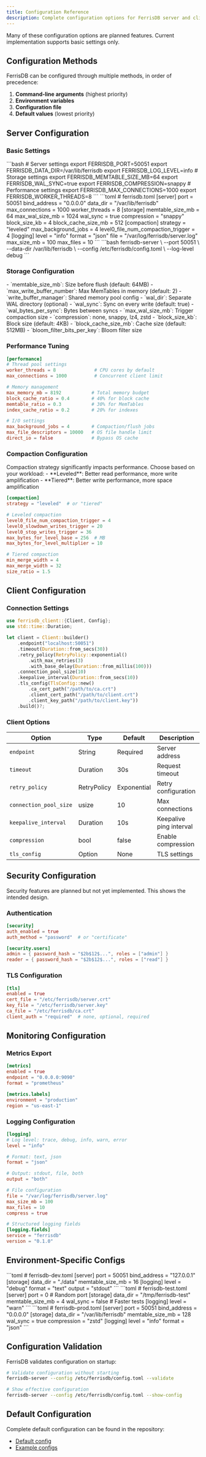 ```yaml
---
title: Configuration Reference
description: Complete configuration options for FerrisDB server and client
---
```



<Aside type="note">
  Many of these configuration options are planned features. Current implementation supports basic
  settings only.
</Aside>

## Configuration Methods

FerrisDB can be configured through multiple methods, in order of precedence:

1. **Command-line arguments** (highest priority)
2. **Environment variables**
3. **Configuration file**
4. **Default values** (lowest priority)

## Server Configuration

### Basic Settings

<Tabs>
  <TabItem label="Environment Variables">
    ```bash # Server settings export FERRISDB_PORT=50051 export FERRISDB_DATA_DIR=/var/lib/ferrisdb
    export FERRISDB_LOG_LEVEL=info # Storage settings export FERRISDB_MEMTABLE_SIZE_MB=64 export
    FERRISDB_WAL_SYNC=true export FERRISDB_COMPRESSION=snappy # Performance settings export
    FERRISDB_MAX_CONNECTIONS=1000 export FERRISDB_WORKER_THREADS=8 ```
  </TabItem>

<TabItem label="Configuration File">
  ```toml # ferrisdb.toml [server] port = 50051 bind_address = "0.0.0.0" data_dir =
  "/var/lib/ferrisdb" max_connections = 1000 worker_threads = 8 [storage] memtable_size_mb = 64
  max_wal_size_mb = 1024 wal_sync = true compression = "snappy" block_size_kb = 4
  block_cache_size_mb = 512 [compaction] strategy = "leveled" max_background_jobs = 4
  level0_file_num_compaction_trigger = 4 [logging] level = "info" format = "json" file =
  "/var/log/ferrisdb/server.log" max_size_mb = 100 max_files = 10 ```
</TabItem>

  <TabItem label="Command Line">
    ```bash ferrisdb-server \ --port 50051 \ --data-dir /var/lib/ferrisdb \ --config
    /etc/ferrisdb/config.toml \ --log-level debug ```
  </TabItem>
</Tabs>

### Storage Configuration

<CardGrid>
  <Card title="MemTable Settings" icon="setting">
    - `memtable_size_mb`: Size before flush (default: 64MB) - `max_write_buffer_number`: Max
    MemTables in memory (default: 2) - `write_buffer_manager`: Shared memory pool config
  </Card>

<Card title="WAL Settings" icon="document">
  - `wal_dir`: Separate WAL directory (optional) - `wal_sync`: Sync on every write (default: true) -
  `wal_bytes_per_sync`: Bytes between syncs - `max_wal_size_mb`: Trigger compaction size
</Card>

  <Card title="SSTable Settings" icon="server">
    - `compression`: none, snappy, lz4, zstd - `block_size_kb`: Block size (default: 4KB) -
    `block_cache_size_mb`: Cache size (default: 512MB) - `bloom_filter_bits_per_key`: Bloom filter
    size
  </Card>
</CardGrid>

### Performance Tuning

```toml
[performance]
# Thread pool settings
worker_threads = 8              # CPU cores by default
max_connections = 1000          # Concurrent client limit

# Memory management
max_memory_mb = 8192           # Total memory budget
block_cache_ratio = 0.4        # 40% for block cache
memtable_ratio = 0.3           # 30% for MemTables
index_cache_ratio = 0.2        # 20% for indexes

# I/O settings
max_background_jobs = 4        # Compaction/flush jobs
max_file_descriptors = 10000   # OS file handle limit
direct_io = false              # Bypass OS cache
```

### Compaction Configuration

<Aside type="tip">
  Compaction strategy significantly impacts performance. Choose based on your workload: -
  **Leveled**: Better read performance, more write amplification - **Tiered**: Better write
  performance, more space amplification
</Aside>

```toml
[compaction]
strategy = "leveled"  # or "tiered"

# Leveled compaction
level0_file_num_compaction_trigger = 4
level0_slowdown_writes_trigger = 20
level0_stop_writes_trigger = 36
max_bytes_for_level_base = 256  # MB
max_bytes_for_level_multiplier = 10

# Tiered compaction
min_merge_width = 4
max_merge_width = 32
size_ratio = 1.5
```

## Client Configuration

### Connection Settings

```rust
use ferrisdb_client::{Client, Config};
use std::time::Duration;

let client = Client::builder()
    .endpoint("localhost:50051")
    .timeout(Duration::from_secs(30))
    .retry_policy(RetryPolicy::exponential()
        .with_max_retries(3)
        .with_base_delay(Duration::from_millis(100)))
    .connection_pool_size(10)
    .keepalive_interval(Duration::from_secs(10))
    .tls_config(TlsConfig::new()
        .ca_cert_path("/path/to/ca.crt")
        .client_cert_path("/path/to/client.crt")
        .client_key_path("/path/to/client.key"))
    .build()?;
```

### Client Options

| Option                 | Type              | Default     | Description             |
| ---------------------- | ----------------- | ----------- | ----------------------- |
| `endpoint`             | String            | Required    | Server address          |
| `timeout`              | Duration          | 30s         | Request timeout         |
| `retry_policy`         | RetryPolicy       | Exponential | Retry configuration     |
| `connection_pool_size` | usize             | 10          | Max connections         |
| `keepalive_interval`   | Duration          | 10s         | Keepalive ping interval |
| `compression`          | bool              | false       | Enable compression      |
| `tls_config`           | Option<TlsConfig> | None        | TLS settings            |

## Security Configuration

<Aside type="caution">
  Security features are planned but not yet implemented. This shows the intended design.
</Aside>

### Authentication

```toml
[security]
auth_enabled = true
auth_method = "password"  # or "certificate"

[security.users]
admin = { password_hash = "$2b$12$...", roles = ["admin"] }
reader = { password_hash = "$2b$12$...", roles = ["read"] }
```

### TLS Configuration

```toml
[tls]
enabled = true
cert_file = "/etc/ferrisdb/server.crt"
key_file = "/etc/ferrisdb/server.key"
ca_file = "/etc/ferrisdb/ca.crt"
client_auth = "required"  # none, optional, required
```

## Monitoring Configuration

### Metrics Export

```toml
[metrics]
enabled = true
endpoint = "0.0.0.0:9090"
format = "prometheus"

[metrics.labels]
environment = "production"
region = "us-east-1"
```

### Logging Configuration

```toml
[logging]
# Log level: trace, debug, info, warn, error
level = "info"

# Format: text, json
format = "json"

# Output: stdout, file, both
output = "both"

# File configuration
file = "/var/log/ferrisdb/server.log"
max_size_mb = 100
max_files = 10
compress = true

# Structured logging fields
[logging.fields]
service = "ferrisdb"
version = "0.1.0"
```

## Environment-Specific Configs

<Tabs>
  <TabItem label="Development">
    ```toml # ferrisdb-dev.toml [server] port = 50051 bind_address = "127.0.0.1" [storage] data_dir
    = "./data" memtable_size_mb = 16 [logging] level = "debug" format = "text" output = "stdout" ```
  </TabItem>

<TabItem label="Testing">
  ```toml # ferrisdb-test.toml [server] port = 0 # Random port [storage] data_dir =
  "/tmp/ferrisdb-test" memtable_size_mb = 4 wal_sync = false # Faster tests [logging] level = "warn"
  ```
</TabItem>

  <TabItem label="Production">
    ```toml # ferrisdb-prod.toml [server] port = 50051 bind_address = "0.0.0.0" [storage] data_dir =
    "/var/lib/ferrisdb" memtable_size_mb = 128 wal_sync = true compression = "zstd" [logging] level
    = "info" format = "json" ```
  </TabItem>
</Tabs>

## Configuration Validation

FerrisDB validates configuration on startup:

```bash
# Validate configuration without starting
ferrisdb-server --config /etc/ferrisdb/config.toml --validate

# Show effective configuration
ferrisdb-server --config /etc/ferrisdb/config.toml --show-config
```

## Default Configuration

Complete default configuration can be found in the repository:

- [Default config](https://github.com/ferrisdb/ferrisdb/blob/main/config/default.toml)
- [Example configs](https://github.com/ferrisdb/ferrisdb/tree/main/config/examples)
